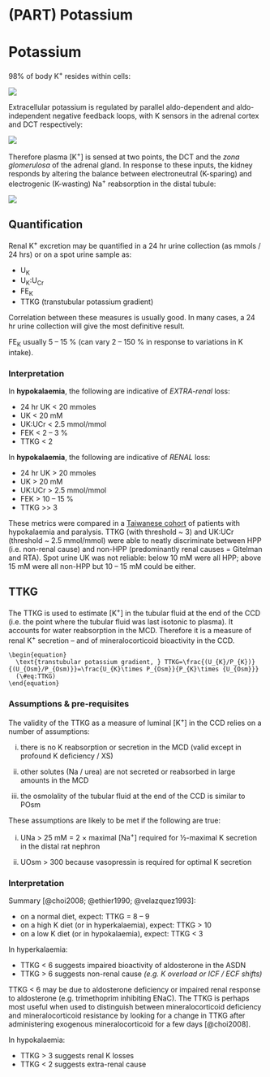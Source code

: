 # (PART) Potassium {-}

# Potassium

98% of body K^+^ resides within cells:  

![](figures/K_balance.png)

Extracellular potassium is regulated by parallel aldo-dependent and aldo-independent negative feedback loops, with K sensors in the adrenal cortex and DCT respectively:  

![](figures/K_loop.png)  

Therefore plasma [K^+^] is sensed at two points, the DCT and the *zona glomerulosa* of the adrenal gland.  In response to these inputs, the kidney responds by altering the balance between electroneutral (K-sparing) and electrogenic (K-wasting) Na^+^ reabsorption in the distal tubule:

![](figures/distal_tubule.png)


## Quantification

Renal K^+^ excretion may be quantified in a 24 hr urine collection (as mmols / 24 hrs) or on a spot urine sample as:  

- U~K~ 
- U~K~:U~Cr~
- FE~K~
- TTKG (transtubular potassium gradient)  

Correlation between these measures is usually good.  In many cases, a 24 hr urine collection will give the most definitive result.  

FE~K~ usually 5 -- 15 % (can vary 2 -- 150 % in response to variations in K intake).


### Interpretation

In **hypokalaemia**, the following are indicative of *EXTRA-renal* loss:

+  24 hr UK \< 20 mmoles 
+  UK \< 20 mM 
+  UK:UCr \< 2.5 mmol/mmol
+  FEK \< 2 -- 3 % 
+  TTKG \< 2 

In **hypokalaemia**, the following are indicative of *RENAL* loss:

+  24 hr UK \> 20 mmoles 
+  UK \> 20 mM 
+  UK:UCr \> 2.5 mmol/mmol 
+  FEK \> 10 -- 15 % 
+  TTKG \>\> 3 


These  metrics were compared in a [Taiwanese cohort](https://pubmed.ncbi.nlm.nih.gov/15277290/) of patients with hypokalaemia and paralysis.  TTKG (with threshold ~ 3) and UK:UCr (threshold ~ 2.5 mmol/mmol) were able to neatly discriminate between HPP (i.e. non-renal cause) and non-HPP (predominantly renal causes = Gitelman and RTA).  Spot urine UK was not reliable: below 10 mM were all HPP; above 15 mM were all non-HPP but 10 -- 15 mM could be either.  


## TTKG {#TTKG}

The TTKG is used to estimate [K^+^] in the tubular fluid at the end of the CCD (i.e. the point where the tubular fluid was last isotonic to plasma). It accounts for water reabsorption in the MCD. Therefore it is a measure of renal K^+^ secretion -- and of mineralocorticoid bioactivity in the CCD.  

```block2
\begin{equation}
  \text{transtubular potassium gradient, } TTKG=\frac{(U_{K}/P_{K})}{(U_{Osm}/P_{Osm)}}=\frac{U_{K}\times P_{Osm}}{P_{K}\times {U_{Osm}}}
  (\#eq:TTKG)
\end{equation}
```

### Assumptions & pre-requisites {-}

The validity of the TTKG as a measure of luminal [K^+^] in the CCD relies on a number of assumptions: 

i)  there is no K reabsorption or secretion in the MCD (valid except in profound K deficiency / XS)

ii) other solutes (Na / urea) are not secreted or reabsorbed in large amounts in the MCD

iii) the osmolality of the tubular fluid at the end of the CCD is similar to POsm


These assumptions are likely to be met if the following are true: 

i)  UNa \> 25 mM = 2 × maximal [Na^+^] required for ½-maximal K secretion in the distal rat nephron 

ii) UOsm \> 300 because vasopressin is required for optimal K secretion 


### Interpretation {-}

Summary [@choi2008; @ethier1990; @velazquez1993]:

+  on a normal diet, expect: TTKG = 8 -- 9 
+  on a high K diet (or in hyperkalaemia), expect: TTKG \> 10 
+  on a low K diet (or in hypokalaemia), expect: TTKG \< 3 

In hyperkalaemia:

+  TTKG \< 6 suggests impaired bioactivity of aldosterone in the ASDN 
+  TTKG \> 6 suggests non-renal cause *(e.g. K overload or ICF / ECF shifts)* 

TTKG \< 6 may be due to aldosterone deficiency or impaired renal response to aldosterone (e.g. trimethoprim inhibiting ENaC). The TTKG is perhaps most useful when used to distinguish between mineralocorticoid deficiency and mineralocorticoid resistance by looking for a change in TTKG after administering exogenous mineralocorticoid for a few days [@choi2008].

In hypokalaemia:

+  TTKG \> 3 suggests renal K losses 
+  TTKG \< 2 suggests extra-renal cause 

